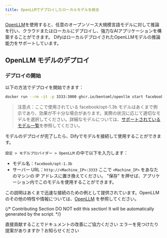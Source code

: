 ```yaml
---
title: OpenLLMでデプロイしたローカルモデルを統合
---
```



[OpenLLM](https://github.com/bentoml/OpenLLM)を使用すると、任意のオープンソース大規模言語モデルに対して推論を行い、クラウドまたはローカルにデプロイし、強力なAIアプリケーションを構築することができます。
DifyはローカルデプロイされたOpenLLMモデルの推論能力をサポートしています。

## OpenLLM モデルのデプロイ
### デプロイの開始

以下の方法でデプロイを開始できます：

```bash
docker run --rm -it -p 3333:3000 ghcr.io/bentoml/openllm start facebook/opt-1.3b --backend pt
```
> 注意点：ここで使用されている facebook/opt-1.3b モデルはあくまで例示であり、効果が不十分な場合があります。実際の状況に応じて適切なモデルを選択してください。詳細なモデルについては、[サポートされているモデル一覧](https://github.com/bentoml/OpenLLM#-supported-models)を参照してください。

モデルのデプロイが完了したら、Difyでモデルを接続して使用することができます。

`設定 > モデルプロバイダー > OpenLLM` の中で以下を入力します：

- モデル名：`facebook/opt-1.3b`
- サーバー URL：`http://<Machine_IP>:3333` ここで `<Machine_IP>` をあなたのマシンの IP アドレスに置き換えてください。
 "保存" を押せば、アプリケーション内でこのモデルを使用することができます。

この説明はあくまで迅速な接続のための例として提供されています。OpenLLMのその他の特性や情報については、[OpenLLM](https://github.com/bentoml/OpenLLM) を参照してください。

{/*
Contributing Section
DO NOT edit this section!
It will be automatically generated by the script.
*/}

<CardGroup cols="2">
    <Card
        title="このページを編集する"
        icon="pen-to-square"
        href="https://github.com/langgenius/dify-docs/edit/main/ja-jp/development/models-integration/openllm.mdx"
    >
        直接貢献することでドキュメントの改善にご協力ください
    </Card>
    <Card
        title="問題を報告する"
        icon="github"
        href="https://github.com/langgenius/dify-docs/issues/new?title=ドキュメントの問題%3A%20&body=%23%23%20問題の説明%0A%3C%21--%20発見した問題について簡単に説明してください%20--%3E%0A%0A%23%23%20ページリンク%0Ahttps%3A%2F%2Fgithub.com%2Flanggenius%2Fdify-docs%2Fblob%2Fmain%2Fja-jp/development/models-integration%2Fopenllm.mdx%0A%0A%23%23%20提案される変更%0A%3C%21--%20特定の変更案がある場合は、ここで説明してください%20--%3E%0A%0A%3C%21--%20ドキュメントの品質向上にご協力いただきありがとうございます！%20--%3E"
    >
        エラーを見つけたり提案がありますか？お知らせください
    </Card>
</CardGroup>
